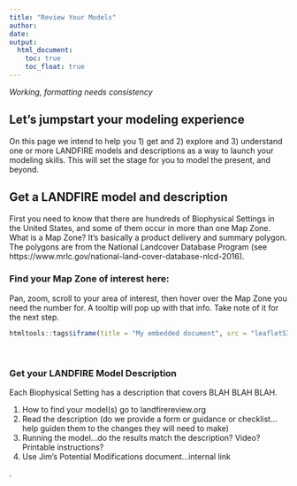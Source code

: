 ```yaml
---
title: "Review Your Models"
author: 
date:
output:
  html_document:
    toc: true
    toc_float: true
---
```

*Working, formatting needs consistency*

## Let's jumpstart your modeling experience

On this page we intend to help you 1) get and 2) explore and 3) understand one or more LANDFIRE models and descriptions as a way to launch your modeling skills.  This will set the stage for you to model the present, and beyond.

## Get a LANDFIRE model and description

First you need to know that there are hundreds of Biophysical Settings in the United States, and some of them occur in more than one Map Zone.  What is a Map Zone?  It's basically a product delivery and summary polygon.  The polygons are from the National Landcover Database Program (see https://www.mrlc.gov/national-land-cover-database-nlcd-2016).  

### Find your Map Zone of interest here:

Pan, zoom, scroll to your area of interest, then hover over the Map Zone you need the number for.  A tooltip will pop up with that info.  Take note of it for the next step.

```r
htmltools::tags$iframe(title = "My embedded document", src = "leafletSIM2carto.html", frameborder = "0", width = "100%", height="900")
```
<br>

### Get your LANDFIRE Model Description

Each Biophysical Setting has a description that covers BLAH BLAH BLAH.





 
1. How to find your model(s)  go to landfirereview.org 
2. Read the description (do we provide a form or guidance or checklist...help guiden them to the changes they will need to make)
3. Running the model…do the results match the description?  Video?  Printable instructions?
4. Use Jim's Potential Modifications document...internal link

.
